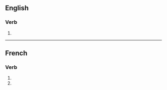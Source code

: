 {{also|magnifiés}}

==English==

===Verb===
{{head|en|verb form}}

# {{en-third-person singular of|magnify}}

----

==French==

===Verb===
{{head|fr|verb form}}

# {{inflection of|magnifier||2|s|pres|indc|lang=fr}}
# {{inflection of|magnifier||2|s|pres|subj|lang=fr}}